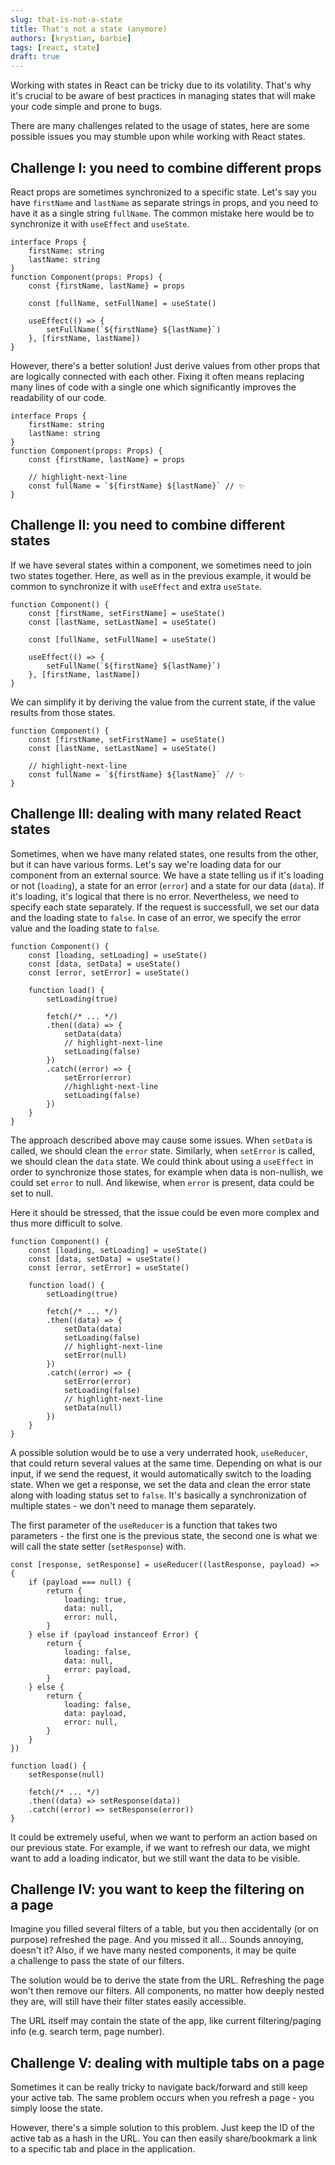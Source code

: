 ```yaml
---
slug: that-is-not-a-state
title: That's not a state (anymore)
authors: [krystian, barbie]
tags: [react, state]
draft: true
---
```


Working with states in React can be tricky due to its volatility. That's why it's crucial 
to be aware of best practices in managing states that will make your code simple and prone to bugs.

There are many challenges related to the usage of states, 
here are some possible issues you may stumble upon while working with React states.


<!--truncate-->

## Challenge I: you need to combine different props

React props are sometimes synchronized to a&nbsp;specific state. 
Let's say you have `firstName` and `lastName` as separate strings in props, and you need to have it as a&nbsp;single string `fullName`.
The common mistake here would be to synchronize it with `useEffect` and `useState`.

```tsx showLineNumbers
interface Props {
    firstName: string
    lastName: string
}
function Component(props: Props) {
    const {firstName, lastName} = props

    const [fullName, setFullName] = useState()

    useEffect(() => {
        setFullName(`${firstName} ${lastName}`)
    }, [firstName, lastName])
}
```

However, there's a&nbsp;better solution! 
Just derive values from other props that are logically connected with each other.
Fixing it often means replacing many lines of code with a&nbsp;single one which significantly improves
the readability of our code.


```tsx showLineNumbers
interface Props {
    firstName: string
    lastName: string
}
function Component(props: Props) {
    const {firstName, lastName} = props

    // highlight-next-line
    const fullName = `${firstName} ${lastName}` // ✨
}
```

## Challenge II: you need to combine different states

If we have several states within a&nbsp;component, we sometimes need to join two states together. 
Here, as well as in the previous example, it would be common to synchronize it with `useEffect` and extra `useState`.


```tsx showLineNumbers
function Component() {
    const [firstName, setFirstName] = useState()
    const [lastName, setLastName] = useState()

    const [fullName, setFullName] = useState()

    useEffect(() => {
        setFullName(`${firstName} ${lastName}`)
    }, [firstName, lastName])
}
```
We can simplify it by deriving the value from the current state, 
if the value results from those states.

```tsx showLineNumbers
function Component() {
    const [firstName, setFirstName] = useState()
    const [lastName, setLastName] = useState()

    // highlight-next-line
    const fullName = `${firstName} ${lastName}` // ✨
}
```

## Challenge III: dealing with many related React states

Sometimes, when we have many related states, one results from the other, 
but it can have various forms. 
Let's say we're loading data for our component from an external source. 
We have a&nbsp;state telling us if it's loading or not (`loading`), a&nbsp;state for an error (`error`) 
and a&nbsp;state for our data (`data`). 
If it's loading, it's logical that there is no error.
Nevertheless, we need to specify each state separately.
If the request is successfull, we set our data and the loading state to `false`.
In case of an error, we specify the error value and the loading state to `false`.  


```tsx showLineNumbers
function Component() {
    const [loading, setLoading] = useState()
    const [data, setData] = useState()
    const [error, setError] = useState()

    function load() {
        setLoading(true)

        fetch(/* ... */)
        .then((data) => {
            setData(data)
            // highlight-next-line
            setLoading(false)
        })
        .catch((error) => {
            setError(error)
            //highlight-next-line
            setLoading(false)
        })
    }
}
```
The approach described above may cause some issues. When `setData` is called, 
we should clean the `error` state.
Similarly, when `setError` is called, we should clean the `data` state.
We could think about using a `useEffect` in order to synchronize those states, for example when
data is non-nullish, we could set `error` to null. And likewise, when `error` is present, 
data could be set to null.

Here it should be stressed, that the issue could be even more complex and thus more difficult to solve.

```tsx showLineNumbers
function Component() {
    const [loading, setLoading] = useState()
    const [data, setData] = useState()
    const [error, setError] = useState()

    function load() {
        setLoading(true)

        fetch(/* ... */)
        .then((data) => {
            setData(data)
            setLoading(false)
            // highlight-next-line
            setError(null)
        })
        .catch((error) => {
            setError(error)
            setLoading(false)
            // highlight-next-line
            setData(null)
        })
    }
}
```

A possible solution would be to use a&nbsp;very underrated hook, `useReducer`, 
that could return several values at the same time.
Depending on what is our input, if we send the request, 
it would automatically switch to the loading state. 
When we get a&nbsp;response, we set the data and clean the error state along with loading status set to `false`.
It's basically a&nbsp;synchronization of multiple states - we don't need to manage them separately.  

The first parameter of the `useReducer` is a&nbsp;function that takes two parameters - 
the first one is the previous state, the second one is what we will call the state setter (`setResponse`) with.

```tsx showLineNumbers
const [response, setResponse] = useReducer((lastResponse, payload) => {
    if (payload === null) {
        return {
            loading: true,
            data: null,
            error: null,
        }
    } else if (payload instanceof Error) {
        return {
            loading: false,
            data: null,
            error: payload,
        }
    } else {
        return {
            loading: false,
            data: payload,
            error: null,
        }
    }
})

function load() {
    setResponse(null)

    fetch(/* ... */)
    .then((data) => setResponse(data))
    .catch((error) => setResponse(error))
}
```

It could be extremely useful, when we want to perform an action based on our previous state.
For example,
if we want to refresh our data,
we might want to add a&nbsp;loading indicator, but we still want the data to be visible.



## Challenge IV: you want to keep the filtering on a&nbsp;page

Imagine you filled several filters of a&nbsp;table, but you then accidentally (or on purpose) refreshed the page.
And you missed it all... Sounds annoying, doesn't it? Also, if we have many nested components, it may be quite a&nbsp;challenge
to pass the state of our filters. 

The solution would be to derive the state from the URL. Refreshing the page won't then remove our filters.
All components, no matter how deeply nested they are, will still have their filter states easily accessible.

The URL itself may contain the state of the app, like current filtering/paging info (e.g. search term, page number).



<QueryParamsSnippets />

## Challenge V: dealing with multiple tabs on a&nbsp;page

Sometimes it can be really tricky to navigate back/forward and still keep your active tab.
The same problem occurs when you refresh a&nbsp;page - you simply loose the state.

However, there's a&nbsp;simple solution to this problem. Just keep the ID of the active tab as a&nbsp;hash in the URL.
You can then easily share/bookmark a&nbsp;link to a&nbsp;specific tab and place in the application.



<HashSnippets />
